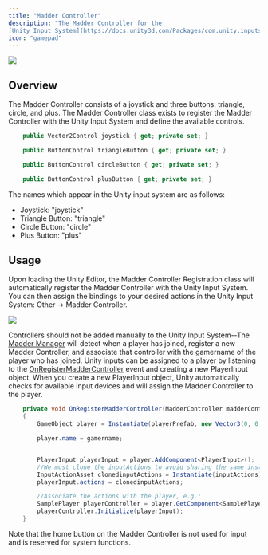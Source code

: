 ```yaml
---
title: "Madder Controller"
description: "The Madder Controller for the 
[Unity Input System](https://docs.unity3d.com/Packages/com.unity.inputsystem@1.0/manual/index.html)"
icon: "gamepad"
---
```


<Frame>
  <img src="/images/madder-controller.png" style={{ borderRadius: "0.5rem" }} />
</Frame>

## Overview

The Madder Controller consists of a joystick and three buttons: triangle, circle, and plus.
The Madder Controller class exists to register the Madder Controller with the Unity Input System and define the
available controls.

```csharp
    public Vector2Control joystick { get; private set; }

    public ButtonControl triangleButton { get; private set; }

    public ButtonControl circleButton { get; private set; }

    public ButtonControl plusButton { get; private set; }
```

The names which appear in the Unity input system are as follows:

- Joystick: "joystick"
- Triangle Button: "triangle"
- Circle Button: "circle"
- Plus Button: "plus"

## Usage

Upon loading the Unity Editor, the Madder Controller Registration class will automatically register the Madder
Controller with the Unity Input System. You can then assign the bindings to your desired actions in the Unity Input
System: Other -> Madder Controller.

<Frame>
  <img
    src="/images/input-actions-example.png"
    style={{ borderRadius: "0.5rem" }}
  />
</Frame>

Controllers should not be added manually to the Unity Input System--The [Madder Manager](madder-manager) will detect
when a player has joined, register a new Madder Controller, and associate that controller with the gamername of the
player who has joined. Unity inputs can be assigned to a player by listening to the
[OnRegisterMadderController](madder-manager#onregistermaddercontroller) event and creating a new PlayerInput object.
When you create a new PlayerInput object, Unity automatically checks for available input devices and will assign the
Madder Controller to the player.

```csharp
    private void OnRegisterMadderController(MadderController madderController)
    {
        GameObject player = Instantiate(playerPrefab, new Vector3(0, 0, 0), Quaternion.identity);

        player.name = gamername;


        PlayerInput playerInput = player.AddComponent<PlayerInput>();
        //We must clone the inputActions to avoid sharing the same instance between players
        InputActionAsset clonedinputActions = Instantiate(inputActions);
        playerInput.actions = clonedinputActions;

        //Associate the actions with the player, e.g.:
        SamplePlayer playerController = player.GetComponent<SamplePlayer>();
        playerController.Initialize(playerInput);
    }

```

Note that the home button on the Madder Controller is not used for input and is reserved for system functions.
